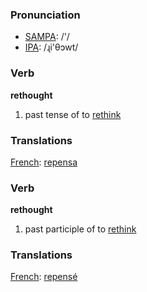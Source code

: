 === Pronunciation ===
*[[w:SAMPA|SAMPA]]: /'/
*[[w:IPA|IPA]]: /ɻi'θɔwt/

=== Verb ===

'''rethought'''

# past tense of to [[rethink]]

=== Translations ===

[[French]]: [[repensa]]

=== Verb ===

'''rethought'''

# past participle of to [[rethink]]

=== Translations ===

[[French]]: [[repensé]]